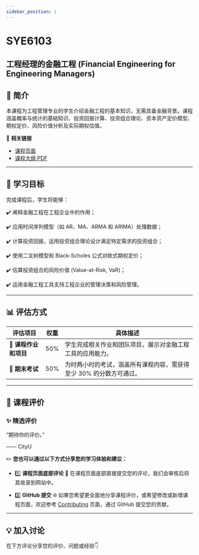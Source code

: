 ```yaml
---
sidebar_position: 1
---
```


# SYE6103
## 工程经理的金融工程 (Financial Engineering for Engineering Managers)

## **📘 简介**
本课程为工程管理专业的学生介绍金融工程的基本知识，无需具备金融背景。课程涵盖概率与统计的基础知识、投资回报计算、投资组合理论、资本资产定价模型、期权定价、风险价值分析及实际期权估值。

🔗 **相关链接**
- [课程页面](https://www.cityu.edu.hk/catalogue/pg/202425/course/SYE6103.htm)
- [课程大纲 PDF](https://www.cityu.edu.hk/catalogue/pg/202425/course/SYE6103.pdf)

---

## **🎯 学习目标**

完成课程后，学生将能够：

✔️ 阐释金融工程在工程企业中的作用；

✔️ 应用时间序列模型（如 AR、MA、ARMA 和 ARIMA）处理数据；

✔️ 计算投资回报，运用投资组合理论设计满足特定需求的投资组合；

✔️ 使用二叉树模型和 Black-Scholes 公式对欧式期权定价；

✔️ 估算投资组合的风险价值 (Value-at-Risk, VaR)；

✔️ 运用金融工程工具支持工程企业的管理决策和风险管理。

---

## **📊 评估方式**

| **评估项目**                  | **权重** | **具体描述**                                                                                       |
|------------------------------|---------|---------------------------------------------------------------------------------------------------|
| **📂 课程作业和项目**           | 50%      | 学生完成相关作业和团队项目，展示对金融工程工具的应用能力。                                              |
| **📝 期末考试**               | 50%      | 为时两小时的考试，涵盖所有课程内容，需获得至少 30% 的分数方可通过。                                          |

---

## **💬 课程评价**

### ✨ **精选评价**
<div className={commentStyles.commentBox}>
    <p className={commentStyles.commentText}>
        “期待你的评价。”
    </p>
    <p className={commentStyles.commentAuthor}>—— CityU</p>
</div>

✏️ **您也可以通过以下方式分享您的学习体验和建议：**

- 1️⃣ **课程页面底部评论**
💬 在课程页面底部直接提交您的评论，我们会审核后将其收录到网站中。

- 2️⃣ **GitHub 提交**
🌐 如果您希望更全面地分享课程评价，或希望修改或新增课程页面，欢迎参考 [Contributing](/contributing) 页面，通过 GitHub 提交您的贡献。

---

## **💡 加入讨论**

在下方评论分享您的评价、问题或经验👇
<Utterances />